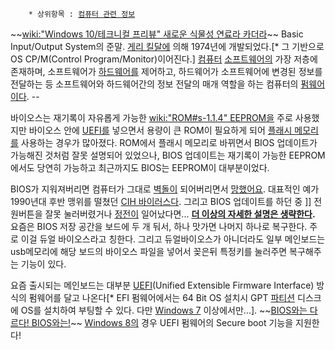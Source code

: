      * 상위항목 : [[컴퓨터 관련 정보]]

~~[[wiki:"Windows 10/테크니컬 프리뷰" 새로운 식물성 연료라 카더라]]~~
Basic Input/Output System의 준말. [[게리 킬달]]에 의해 1974년에 개발되었다.[* 그 기반으로 OS CP/M(Control Program/Monitor)이어진다.] [[컴퓨터]] [[소프트웨어]]의 가장 저층에 존재하며, 소프트웨어가 [[하드웨어]]를 제어하고, 하드웨어가 소프트웨어에 변경된 정보를 전달하는 등 소프트웨어와 하드웨어간의 정보 전달의 매개 역할을 하는 컴퓨터의 [[펌웨어]]이다. --

바이오스는 재기록이 자유롭게 가능한 [[wiki:"ROM#s-1.1.4" EEPROM]]을 주로 사용했지만 바이오스 안에 [[UEFI]]를 넣으면서 용량이 큰 ROM이 필요하게 되어 [[플래시 메모리]]를 사용하는 경우가 많아졌다. ROM에서 플래시 메모리로 바뀌면서 BIOS 업데이트가 가능해진 것처럼 잘못 설명되어 있었으나, BIOS 업데이트는 재기록이 가능한 EEPROM에서도 당연히 가능하고 최근까지도 BIOS는 EEPROM이 대부분이었다.

BIOS가 지워져버리면 컴퓨터가 그대로 [[벽돌]]이 되어버리면서 [[망했어요]]. 대표적인 예가 1990년대 후반 맹위를 떨쳤던 [[CIH 바이러스]]다. 그리고 BIOS 업데이트를 하던 중 ]] 전원버튼을 잘못 눌러버렸거나 [[정전]]이 일어났다면... '''[[더 이상의 자세한 설명은 생략한다]].''' 요즘은 BIOS 저장 공간을 보드에 두 개 둬서, 하나 맛가면 나머지 하나로 복구한다. 주로 이걸 듀얼 바이오스라고 칭한다. 그리고 듀얼바이오스가 아니더라도 일부 메인보드는 usb메모리에 해당 보드의 바이오스 파일을 넣어서 꽂은뒤 특정키를 눌러주면 복구해주는 기능이 있다.

요즘 출시되는 메인보드는 대부분 [[UEFI]](Unified Extensible Firmware Interface) 방식의 펌웨어를 달고 나온다[* EFI 펌웨어에서는 64 Bit OS 설치시 GPT [[파티션]] 디스크에 OS를 설치하여 부팅할 수 있다. 다만 [[Windows 7]] 이상에서만...]. ~~[[자쿠와는 다르다 자쿠와는|BIOS와는 다르다! BIOS와는!]]~~ [[Windows 8]]의 경우 UEFI 펌웨어의 Secure boot 기능을 지원한다!
